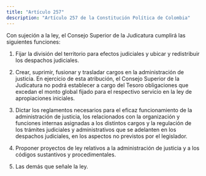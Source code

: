 ```yaml
---
title: "Artículo 257"
description: "Artículo 257 de la Constitución Política de Colombia"
---
```


Con sujeción a la ley, el Consejo Superior de la Judicatura cumplirá las siguientes funciones:

1. Fijar la división del territorio para efectos judiciales y ubicar y redistribuir los despachos judiciales.

2. Crear, suprimir, fusionar y trasladar cargos en la administración de justicia. En ejercicio de esta atribución, el Consejo Superior de la Judicatura no podrá establecer a cargo del Tesoro obligaciones que excedan el monto global fijado para el respectivo servicio en la ley de apropiaciones iniciales.

3. Dictar los reglamentos necesarios para el eficaz funcionamiento de la administración de justicia, los relacionados con la organización y funciones internas asignadas a los distintos cargos y la regulación de los trámites judiciales y administrativos que se adelanten en los despachos judiciales, en los aspectos no previstos por el legislador.

4. Proponer proyectos de ley relativos a la administración de justicia y a los códigos sustantivos y procedimentales.

5. Las demás que señale la ley.
